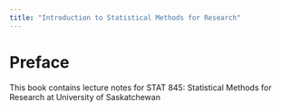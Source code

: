 ```yaml
---
title: "Introduction to Statistical Methods for Research"
---
```


# Preface

This book contains lecture notes for STAT 845: Statistical Methods for Research at University of Saskatchewan
